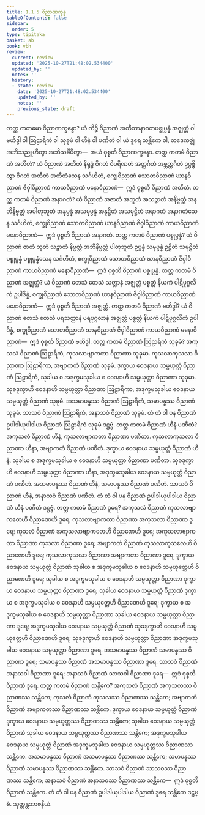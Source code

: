 ```yaml
---
title: 1.1.5 ဝိညာဏက္ခန္ဓ
tableOfContents: false
sidebar:
  order: 5
type: tipitaka
basket: ab
book: vbh
review:
  current: review
  updated: '2025-10-27T21:48:02.534400'
  updated_by: ''
  notes: ''
  history:
  - state: review
    date: '2025-10-27T21:48:02.534400'
    updated_by: ''
    notes: ''
    previous_state: draft
---
```



<ReviewStatus review={frontmatter.review} showDetails={true} />

<HypothesisAnnotation frontmatter={frontmatter} />

<DynamicBreadcrumb />

<Division number="26" book="vbh" e="ch" v="30" p="10">

<Paragraph number="45" book="vbh">
တတ္ထ ကတမော ဝိညာဏက္ခန္ဓော? ယံ ကိဉ္စိ ဝိညာဏံ အတီတာနာဂတပစ္စုပ္ပန္နံ အဇ္ဈတ္တံ ဝါ ဗဟိဒ္ဓါ ဝါ ဩဠာရိကံ ဝါ သုခုမံ ဝါ ဟီနံ ဝါ ပဏီတံ ဝါ ယံ ဒူရေ သန္တိကေ ဝါ, တဒေကဇ္ဈံ အဘိသညူဟိတွာ အဘိသင်္ခိပိတွာ—  အယံ ဝုစ္စတိ ဝိညာဏက္ခန္ဓော.
</Paragraph>

</Division>
<Division number="27" book="vbh" e="ch" v="30" p="10">

<Paragraph number="46" book="vbh">
တတ္ထ ကတမံ ဝိညာဏံ အတီတံ? ယံ ဝိညာဏံ အတီတံ နိရုဒ္ဓံ ဝိဂတံ ဝိပရိဏတံ အတ္ထင်္ဂတံ အဗ္ဘတ္ထင်္ဂတံ ဥပ္ပဇ္ဇိတွာ ဝိဂတံ အတီတံ အတီတံသေန သင်္ဂဟိတံ, စက္ခုဝိညာဏံ သောတဝိညာဏံ ဃာနဝိညာဏံ ဇိဝှါဝိညာဏံ ကာယဝိညာဏံ မနောဝိညာဏံ—  ဣဒံ ဝုစ္စတိ ဝိညာဏံ အတီတံ.
</Paragraph>

<Paragraph number="47" book="vbh">
တတ္ထ ကတမံ ဝိညာဏံ အနာဂတံ? ယံ ဝိညာဏံ အဇာတံ အဘူတံ အသဉ္ဇာတံ အနိဗ္ဗတ္တံ အနဘိနိဗ္ဗတ္တံ အပါတုဘူတံ အနုပ္ပန္နံ အသမုပ္ပန္နံ အနုဋ္ဌိတံ အသမုဋ္ဌိတံ အနာဂတံ အနာဂတံသေန သင်္ဂဟိတံ, စက္ခုဝိညာဏံ သောတဝိညာဏံ ဃာနဝိညာဏံ ဇိဝှါဝိညာဏံ ကာယဝိညာဏံ မနောဝိညာဏံ—  ဣဒံ ဝုစ္စတိ ဝိညာဏံ အနာဂတံ.
</Paragraph>

<Paragraph number="48" book="vbh">
တတ္ထ ကတမံ ဝိညာဏံ ပစ္စုပ္ပန္နံ? ယံ ဝိညာဏံ ဇာတံ ဘူတံ သဉ္ဇာတံ နိဗ္ဗတ္တံ အဘိနိဗ္ဗတ္တံ ပါတုဘူတံ ဥပ္ပန္နံ သမုပ္ပန္နံ ဥဋ္ဌိတံ သမုဋ္ဌိတံ ပစ္စုပ္ပန္နံ ပစ္စုပ္ပန္နံသေန သင်္ဂဟိတံ, စက္ခုဝိညာဏံ သောတဝိညာဏံ ဃာနဝိညာဏံ ဇိဝှါဝိညာဏံ ကာယဝိညာဏံ မနောဝိညာဏံ—  ဣဒံ ဝုစ္စတိ ဝိညာဏံ ပစ္စုပ္ပန္နံ.
</Paragraph>

</Division>
<Division number="28" book="vbh" e="ch" v="30" p="11">

<Paragraph number="49" book="vbh">
တတ္ထ ကတမံ ဝိညာဏံ အဇ္ဈတ္တံ? ယံ ဝိညာဏံ တေသံ တေသံ သတ္တာနံ အဇ္ဈတ္တံ ပစ္စတ္တံ နိယကံ ပါဋိပုဂ္ဂလိကံ ဥပါဒိန္နံ, စက္ခုဝိညာဏံ သောတဝိညာဏံ ဃာနဝိညာဏံ ဇိဝှါဝိညာဏံ ကာယဝိညာဏံ မနောဝိညာဏံ—  ဣဒံ ဝုစ္စတိ ဝိညာဏံ အဇ္ဈတ္တံ.
</Paragraph>

<Paragraph number="50" book="vbh">
တတ္ထ ကတမံ ဝိညာဏံ ဗဟိဒ္ဓါ? ယံ ဝိညာဏံ တေသံ တေသံ ပရသတ္တာနံ ပရပုဂ္ဂလာနံ အဇ္ဈတ္တံ ပစ္စတ္တံ နိယကံ ပါဋိပုဂ္ဂလိကံ ဥပါဒိန္နံ, စက္ခုဝိညာဏံ သောတဝိညာဏံ ဃာနဝိညာဏံ ဇိဝှါဝိညာဏံ ကာယဝိညာဏံ မနောဝိညာဏံ—  ဣဒံ ဝုစ္စတိ ဝိညာဏံ ဗဟိဒ္ဓါ.
</Paragraph>

</Division>
<Division number="29" book="vbh" e="ch" v="30" p="11">

<Paragraph number="51" book="vbh">
တတ္ထ ကတမံ ဝိညာဏံ ဩဠာရိကံ သုခုမံ? အကုသလံ ဝိညာဏံ ဩဠာရိကံ, ကုသလာဗျာကတာ ဝိညာဏာ သုခုမာ. ကုသလာကုသလာ ဝိညာဏာ ဩဠာရိကာ, အဗျာကတံ ဝိညာဏံ သုခုမံ. ဒုက္ခာယ ဝေဒနာယ သမ္ပယုတ္တံ ဝိညာဏံ ဩဠာရိကံ, သုခါယ စ အဒုက္ခမသုခါယ စ ဝေဒနာဟိ သမ္ပယုတ္တာ ဝိညာဏာ သုခုမာ. သုခဒုက္ခာဟိ ဝေဒနာဟိ သမ္ပယုတ္တာ ဝိညာဏာ ဩဠာရိကာ, အဒုက္ခမသုခါယ ဝေဒနာယ သမ္ပယုတ္တံ ဝိညာဏံ သုခုမံ. အသမာပန္နဿ ဝိညာဏံ ဩဠာရိကံ, သမာပန္နဿ ဝိညာဏံ သုခုမံ. သာသဝံ ဝိညာဏံ ဩဠာရိကံ, အနာသဝံ ဝိညာဏံ သုခုမံ. တံ တံ ဝါ ပန ဝိညာဏံ ဥပါဒါယုပါဒါယ ဝိညာဏံ ဩဠာရိကံ သုခုမံ ဒဋ္ဌဗ္ဗံ.
</Paragraph>

</Division>
<Division number="30" book="vbh" e="ch" v="30" p="11">

<Paragraph number="52" book="vbh">
တတ္ထ ကတမံ ဝိညာဏံ ဟီနံ ပဏီတံ? အကုသလံ ဝိညာဏံ ဟီနံ, ကုသလာဗျာကတာ ဝိညာဏာ ပဏီတာ. ကုသလာကုသလာ ဝိညာဏာ ဟီနာ, အဗျာကတံ ဝိညာဏံ ပဏီတံ. ဒုက္ခာယ ဝေဒနာယ သမ္ပယုတ္တံ ဝိညာဏံ ဟီနံ, သုခါယ စ အဒုက္ခမသုခါယ စ ဝေဒနာဟိ သမ္ပယုတ္တာ ဝိညာဏာ ပဏီတာ. သုခဒုက္ခာဟိ ဝေဒနာဟိ သမ္ပယုတ္တာ ဝိညာဏာ ဟီနာ, အဒုက္ခမသုခါယ ဝေဒနာယ သမ္ပယုတ္တံ ဝိညာဏံ ပဏီတံ. အသမာပန္နဿ ဝိညာဏံ ဟီနံ, သမာပန္နဿ ဝိညာဏံ ပဏီတံ. သာသဝံ ဝိညာဏံ ဟီနံ, အနာသဝံ ဝိညာဏံ ပဏီတံ. တံ တံ ဝါ ပန ဝိညာဏံ ဥပါဒါယုပါဒါယ ဝိညာဏံ ဟီနံ ပဏီတံ ဒဋ္ဌဗ္ဗံ.
</Paragraph>

</Division>
<Division number="31" book="vbh" e="ch" v="30" p="12">

<Paragraph number="53" book="vbh">
တတ္ထ ကတမံ ဝိညာဏံ ဒူရေ? အကုသလံ ဝိညာဏံ ကုသလာဗျာကတေဟိ ဝိညာဏေဟိ ဒူရေ; ကုသလာဗျာကတာ ဝိညာဏာ အကုသလာ ဝိညာဏာ ဒူရေ; ကုသလံ ဝိညာဏံ အကုသလာဗျာကတေဟိ ဝိညာဏေဟိ ဒူရေ; အကုသလာဗျာကတာ ဝိညာဏာ ကုသလာ ဝိညာဏာ ဒူရေ; အဗျာကတံ ဝိညာဏံ ကုသလာကုသလေဟိ ဝိညာဏေဟိ ဒူရေ; ကုသလာကုသလာ ဝိညာဏာ အဗျာကတာ ဝိညာဏာ ဒူရေ. ဒုက္ခာယ ဝေဒနာယ သမ္ပယုတ္တံ ဝိညာဏံ သုခါယ စ အဒုက္ခမသုခါယ စ ဝေဒနာဟိ သမ္ပယုတ္တေဟိ ဝိညာဏေဟိ ဒူရေ; သုခါယ စ အဒုက္ခမသုခါယ စ ဝေဒနာဟိ သမ္ပယုတ္တာ ဝိညာဏာ ဒုက္ခာယ ဝေဒနာယ သမ္ပယုတ္တာ ဝိညာဏာ ဒူရေ; သုခါယ ဝေဒနာယ သမ္ပယုတ္တံ ဝိညာဏံ ဒုက္ခာယ စ အဒုက္ခမသုခါယ စ ဝေဒနာဟိ သမ္ပယုတ္တေဟိ ဝိညာဏေဟိ ဒူရေ; ဒုက္ခာယ စ အဒုက္ခမသုခါယ စ ဝေဒနာဟိ သမ္ပယုတ္တာ ဝိညာဏာ သုခါယ ဝေဒနာယ သမ္ပယုတ္တာ ဝိညာဏာ ဒူရေ; အဒုက္ခမသုခါယ ဝေဒနာယ သမ္ပယုတ္တံ ဝိညာဏံ သုခဒုက္ခာဟိ ဝေဒနာဟိ သမ္ပယုတ္တေဟိ ဝိညာဏေဟိ ဒူရေ; သုခဒုက္ခာဟိ ဝေဒနာဟိ သမ္ပယုတ္တာ ဝိညာဏာ အဒုက္ခမသုခါယ ဝေဒနာယ သမ္ပယုတ္တာ ဝိညာဏာ ဒူရေ. အသမာပန္နဿ ဝိညာဏံ သမာပန္နဿ ဝိညာဏာ ဒူရေ; သမာပန္နဿ ဝိညာဏံ အသမာပန္နဿ ဝိညာဏာ ဒူရေ. သာသဝံ ဝိညာဏံ အနာသဝါ ဝိညာဏာ ဒူရေ; အနာသဝံ ဝိညာဏံ သာသဝါ ဝိညာဏာ ဒူရေ—  ဣဒံ ဝုစ္စတိ ဝိညာဏံ ဒူရေ.
</Paragraph>

<Paragraph number="54" book="vbh">
တတ္ထ ကတမံ ဝိညာဏံ သန္တိကေ? အကုသလံ ဝိညာဏံ အကုသလဿ ဝိညာဏဿ သန္တိကေ; ကုသလံ ဝိညာဏံ ကုသလဿ ဝိညာဏဿ သန္တိကေ; အဗျာကတံ ဝိညာဏံ အဗျာကတဿ ဝိညာဏဿ သန္တိကေ. ဒုက္ခာယ ဝေဒနာယ သမ္ပယုတ္တံ ဝိညာဏံ ဒုက္ခာယ ဝေဒနာယ သမ္ပယုတ္တဿ ဝိညာဏဿ သန္တိကေ; သုခါယ ဝေဒနာယ သမ္ပယုတ္တံ ဝိညာဏံ သုခါယ ဝေဒနာယ သမ္ပယုတ္တဿ ဝိညာဏဿ သန္တိကေ; အဒုက္ခမသုခါယ ဝေဒနာယ သမ္ပယုတ္တံ ဝိညာဏံ အဒုက္ခမသုခါယ ဝေဒနာယ သမ္ပယုတ္တဿ ဝိညာဏဿ သန္တိကေ. အသမာပန္နဿ ဝိညာဏံ အသမာပန္နဿ ဝိညာဏဿ သန္တိကေ; သမာပန္နဿ ဝိညာဏံ သမာပန္နဿ ဝိညာဏဿ သန္တိကေ. သာသဝံ ဝိညာဏံ သာသဝဿ ဝိညာဏဿ သန္တိကေ; အနာသဝံ ဝိညာဏံ အနာသဝဿ ဝိညာဏဿ သန္တိကေ—  ဣဒံ ဝုစ္စတိ ဝိညာဏံ သန္တိကေ. တံ တံ ဝါ ပန ဝိညာဏံ ဥပါဒါယုပါဒါယ ဝိညာဏံ ဒူရေ သန္တိကေ ဒဋ္ဌဗ္ဗံ.

</Paragraph>
</Division>

<Paragraph number="55" type="center" book="vbh">
သုတ္တန္တဘာဇနီယံ.
</Paragraph>